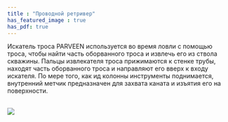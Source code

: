 ```yaml
---
title : "Проводной ретривер"
has_featured_image : true
has_pdf: true
---
```


Искатель троса PARVEEN используется во время ловли с помощью троса, чтобы найти часть оборванного троса и извлечь его из ствола скважины. Пальцы извлекателя троса прижимаются к стенке трубы, находят часть оборванного троса и направляют его вверх к входу искателя. По мере того, как ид колонны инструменты поднимается, внутренний метчик предназначен для захвата каната и изъятия его на поверхности.

<br />
<Image src={image} />